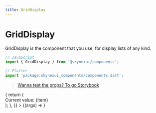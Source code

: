 ```yaml
---
title: GridDisplay
---
```




# GridDisplay

GridDisplay is the component that you use, for display lists of any kind.

```js
// JavaScript
import { GridDisplay } from '@skynexui/components';
```
```js
// Flutter
import 'package:skynexui_components/components.dart';
```
> [Wanna test the props? To go Storybook](https://storybook.skynexui.dev/?path=/docs/components-griddisplay--grid-display-component)

<ArgsTable of={GridDisplay} />

<Canvas>
  <Story
    name="GridDisplay Component"
    args={{
      data: [1, 2, 3, 4, 5],
      crossAxisCount: {
        xs: 3,
      },
      itemBuilder: (index, item) => {
        return (
          <div>
            Current value: {item}
          </div>
        );
      },
    }}
  >
    {(args) => <GridDisplay {...args} />}
  </Story>
</Canvas>

      